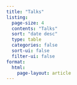 ```yaml
---
title: "Talks"
listing:
  page-size: 4
  contents: "Talks"
  sort: "date desc"
  type: table
  categories: false
  sort-ui: false
  filter-ui: false
format: 
  html:
    page-layout: article
---
```

